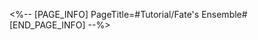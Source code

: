 <%-- [PAGE_INFO]
PageTitle=#Tutorial/Fate's Ensemble#
[END_PAGE_INFO] --%>
{{Tutorial
|sort      = 321301
|title     = Fate's Ensemble
|subtitle  = 
|type      = System
|about     = 
|image1    = Tutorial Fate's Ensemble 1.png{{subst:void|<!--$UPLOAD:<<SpriteOutput/TutorialPic/TutorialPage_321301.png>-<Tutorial Fate's Ensemble 1.png>>}}
|text1     = As the story unfolds, you will have the chance to progress the story from other characters' POV. When entering a character's POV for the first time, that character will automatically be placed first in your team.
|image2    = Tutorial Fate's Ensemble 2.png{{subst:void|<!--$UPLOAD:<<SpriteOutput/TutorialPic/TutorialPage_321306.png>-<Tutorial Fate's Ensemble 2.png>>}}
|text2     = You can check the Fate's Atlas interface to see which characters' POV an ongoing mission or completed mission is in.
|image3    = Tutorial Fate's Ensemble 3.png{{subst:void|<!--$UPLOAD:<<SpriteOutput/TutorialPic/TutorialPage_321303.png>-<Tutorial Fate's Ensemble 3.png>>}}
|text3     = If you need to change your POV to continue the story, you can select here to enter "Fate's Ensemble."
|image4    = Tutorial Fate's Ensemble 4.png{{subst:void|<!--$UPLOAD:<<SpriteOutput/TutorialPic/TutorialPage_321309.png>-<Tutorial Fate's Ensemble 4.png>>}}
|text4     = On the Fate's Atlas page, the ongoing POV will be labeled as "Current POV." If there are ongoing missions in this POV, then their mission types will be labeled.
|image5    = Tutorial Fate's Ensemble 5.png{{subst:void|<!--$UPLOAD:<<SpriteOutput/TutorialPic/TutorialPage_321302.png>-<Tutorial Fate's Ensemble 5.png>>}}
|text5     = While in a non-Trailblazer POV, you can only access specific maps and cannot play certain missions as well as certain content such as Calyxes, Stagnant Shadows, Caverns of Corrosion, Echoes of War, Simulated Universe, Forgotten Hall, etc.
|image6    = Tutorial Fate's Ensemble 6.png{{subst:void|<!--$UPLOAD:<<SpriteOutput/TutorialPic/TutorialPage_321305.png>-<Tutorial Fate's Ensemble 6.png>>}}
|text6     = If you wish to play the aforementioned restricted content, you can first go to the Interastral Peace Guide, Travel Log, or Mission interface, select the button corresponding to the content, and then switch to the suitable character's POV to play the said content.
|image7    = Tutorial Fate's Ensemble 7.png{{subst:void|<!--$UPLOAD:<<SpriteOutput/TutorialPic/TutorialPage_321304.png>-<Tutorial Fate's Ensemble 7.png>>}}
|text7     = Note: The unlock state of Space Anchors in different POVs are independent of each other. The same Space Anchors must be unlocked individually when playing in a different POV.
|image8    = Tutorial Fate's Ensemble 8.png{{subst:void|<!--$UPLOAD:<<SpriteOutput/TutorialPic/TutorialPage_321307.png>-<Tutorial Fate's Ensemble 8.png>>}}
|text8     = Moreover, team lineups across different POVs are independent of each other but share their Status Effects, HP, Technique Points, etc.
}}